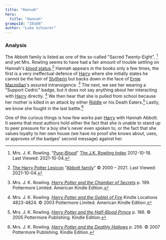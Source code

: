 ```yaml
---
title: "Hannah"
hero:
  title: "Hannah"
grampsId: "I0108"
author: "Luke Schierer"
---
```


### Analysis


The Abbott family is listed as one of the so-called "Sacred Twenty-Eight",
[^211004-10] and yet Mrs. Rowling seems to have had a fair amount of trouble
settling on Hannah's [blood status].[^211004-11]  Hannah appears in the
books only a few times, the first is a very ineffectual defence of [Harry]
where she initially states he cannot be the heir of [Slytherin][Salazar] but
backs down in the face of [Ernie Macmillan][Ernie]'s assured intransigence.
[^211004-12]  The next, we see her wearing a "Support Cedric" badge, but it
does not say anything about her interacting with [Harry] directly.
[^211004-13]  We then hear that she is pulled from school because her mother
is killed in an attack by either [Riddle] or his Death Eaters.[^211004-14]
Lastly, we know she fought in the last battle.[^211004-15]

One of the curious things is how few works pair [Harry][] with Hannah Abbott.
It seems that most authors hold either the fact that she is unable to stand
up to peer pressure for a boy she's never even spoken to, or the fact that
she values loyalty to her own house (we have no proof she knows about, uses,
or approves of the badges' second message) against her.

[blood status]: <../../../culture/class_and_blood>

[Harry]: <../../potter.harry_james>

[Salazar]: <../../slytherin/salazar>

[Ernie]: <../../macmillan>

[Riddle]: <../../riddle/tom_marvolo>

[^211004-15]: Mrs. J. K. Rowling.
    _[Harry Potter and the Deathly Hallows](https://www.goodreads.com/book/show/136251.Harry_Potter_and_the_Deathly_Hallows)_
    p. 256. © 2007 Pottermore Publishing. Kindle Edition.

[^211004-14]: Mrs. J. K. Rowling.
    _[Harry Potter and the Half-Blood Prince](https://www.goodreads.com/book/show/1.Harry_Potter_and_the_Half_Blood_Prince)_
    p. 186. © 2005 Pottermore Publishing. Kindle Edition.

[^211004-13]: Mrs. J. K. Rowling.
    _[Harry Potter and the Goblet of Fire](https://www.goodreads.com/book/show/6.Harry_Potter_and_the_Goblet_of_Fire)_
    Kindle Locations 4823-4824. © 2003 Pottermore Limited. American Kindle Edition.

[^211004-12]: Mrs. J. K. Rowling.
    _[Harry Potter and the Chamber of Secrets](https://www.goodreads.com/book/show/15881.Harry_Potter_and_the_Chamber_of_Secrets)_
    p. 199. Pottermore Limited. American Kindle Edition.

[^211004-11]: [The Harry Potter Lexicon](https://www.hp-lexicon.org/)
    "[Abbott family](https://www.hp-lexicon.org/character/abbott-family/)"
    © 2000 – 2021.  Last Viewed: 2021-10-04.

[^211004-10]: Mrs. J. K. Rowling.
    "[Pure-Blood](https://www.rowlingindex.org/work/pmpbl/)"
    [The J.K. Rowling Index](https://www.rowlingindex.org)
    2012-10-18. Last Viewed: 2021-10-04.

